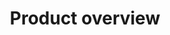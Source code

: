 ---
title: 'Product overview'
sidebar_position: 1
description: >
  Rapidly develop and easily enhance your social, work, education and IoT apps with face-to-face interaction.
---
